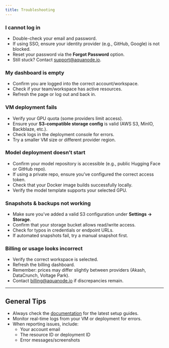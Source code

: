 ```yaml
---
title: Troubleshooting
---
```


### I cannot log in
- Double-check your email and password.  
- If using SSO, ensure your identity provider (e.g., GitHub, Google) is not blocked.  
- Reset your password via the **Forgot Password** option.  
- Still stuck? Contact [support@aquanode.io](mailto:support@aquanode.io).

### My dashboard is empty
- Confirm you are logged into the correct account/workspace.  
- Check if your team/workspace has active resources.  
- Refresh the page or log out and back in.

### VM deployment fails
- Verify your GPU quota (some providers limit access).  
- Ensure your **S3-compatible storage config** is valid (AWS S3, MinIO, Backblaze, etc.).  
- Check logs in the deployment console for errors.  
- Try a smaller VM size or different provider region.  

### Model deployment doesn’t start
- Confirm your model repository is accessible (e.g., public Hugging Face or GitHub repo).  
- If using a private repo, ensure you’ve configured the correct access token.  
- Check that your Docker image builds successfully locally.  
- Verify the model template supports your selected GPU.

### Snapshots & backups not working
- Make sure you’ve added a valid S3 configuration under **Settings → Storage**.  
- Confirm that your storage bucket allows read/write access.  
- Check for typos in credentials or endpoint URLs.  
- If automated snapshots fail, try a manual snapshot first.

### Billing or usage looks incorrect
- Verify the correct workspace is selected.  
- Refresh the billing dashboard.  
- Remember: prices may differ slightly between providers (Akash, DataCrunch, Voltage Park).  
- Contact [billing@aquanode.io](mailto:billing@aquanode.io) if discrepancies remain.

---

## General Tips

- Always check the [documentation](https://docs.aquanode.io/docs/) for the latest setup guides.  
- Monitor real-time logs from your VM or deployment for errors.  
- When reporting issues, include:
  - Your account email  
  - The resource ID or deployment ID  
  - Error messages/screenshots  
